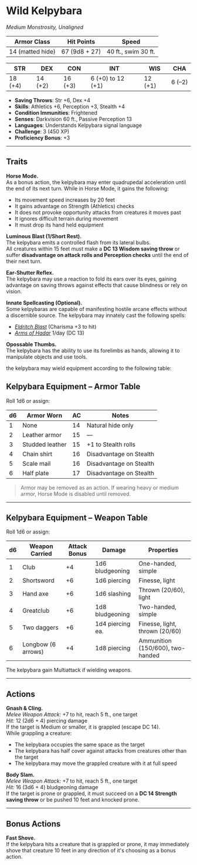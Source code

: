 # Wild Kelpybara

_Medium Monstrosity, Unaligned_

| **Armor Class**  | **Hit Points** | **Speed**           |
| ---------------- | -------------- | ------------------- |
| 14 (matted hide) | 67 (9d8 + 27)  | 40 ft., swim 30 ft. |

| **STR** | **DEX** | **CON** | **INT**           | **WIS** | **CHA** |
| ------- | ------- | ------- | ----------------- | ------- | ------- |
| 18 (+4) | 14 (+2) | 16 (+3) | 6 (+0) to 12 (+1) | 12 (+1) | 6 (–2)  |

- **Saving Throws**: Str +6, Dex +4
- **Skills**: Athletics +6, Perception +3, Stealth +4
- **Condition Immunities**: Frightened
- **Senses**: Darkvision 60 ft., Passive Perception 13
- **Languages**: Understands Kelpybara signal language
- **Challenge**: 3 (450 XP)
- **Proficiency Bonus**: +3

---

## Traits

**Horse Mode.**  
As a bonus action, the kelpybara may enter quadrupedal acceleration until the end of its next turn. While in Horse Mode, it gains the following:

- Its movement speed increases by 20 feet
- It gains advantage on Strength (Athletics) checks
- It does not provoke opportunity attacks from creatures it moves past
- It ignores difficult terrain during movement
- It must drop its hand held equipment

**Luminous Blast (1/Short Rest).**  
The kelpybara emits a controlled flash from its lateral bulbs.  
All creatures within 15 feet must make a **DC 13 Wisdom saving throw** or suffer **disadvantage on attack rolls and Perception checks** until the end of their next turn.

**Ear-Shutter Reflex.**  
The kelpybara may use a reaction to fold its ears over its eyes, gaining advantage on saving throws against effects that cause blindness or rely on vision.

**Innate Spellcasting (Optional).**  
Some kelpybaras are capable of manifesting hostile arcane effects without a discernible source. The kelpybara may innately cast the following spells:

- [_Eldritch Blast_](https://dnd5e.wikidot.com/spell:eldritch-blast) (Charisma +3 to hit)
- [_Arms of Hadar_](https://dnd5e.wikidot.com/spell:arms-of-hadar) 1/day (DC 13)

**Opossable Thumbs.**  
The kelpybara has the ability to use its forelimbs as hands, allowing it to manipulate objects and use tools.

the kelpybara may wield equipment according to the following table:

## Kelpybara Equipment – Armor Table

Roll 1d6 or assign:

| **d6** | **Armor Worn**  | **AC** | **Notes**               |
| ------ | --------------- | ------ | ----------------------- |
| 1      | None            | 14     | Natural hide only       |
| 2      | Leather armor   | 15     | —                       |
| 3      | Studded leather | 15     | +1 to Stealth rolls     |
| 4      | Chain shirt     | 16     | Disadvantage on Stealth |
| 5      | Scale mail      | 16     | Disadvantage on Stealth |
| 6      | Half plate      | 17     | Disadvantage on Stealth |

> Armor may be removed as an action. If wearing heavy or medium armor, Horse Mode is disabled until removed.

---

## Kelpybara Equipment – Weapon Table

Roll 1d6 or assign:

| **d6** | **Weapon Carried** | **Attack Bonus** | **Damage**       | **Properties**                   |
| ------ | ------------------ | ---------------- | ---------------- | -------------------------------- |
| 1      | Club               | +4               | 1d6 bludgeoning  | One-handed, simple               |
| 2      | Shortsword         | +6               | 1d6 piercing     | Finesse, light                   |
| 3      | Hand axe           | +6               | 1d6 slashing     | Thrown (20/60), light            |
| 4      | Greatclub          | +6               | 1d8 bludgeoning  | Two-handed, simple               |
| 5      | Two daggers        | +6               | 1d4 piercing ea. | Finesse, light, thrown (20/60)   |
| 6      | Longbow (6 arrows) | +4               | 1d8 piercing     | Ammunition (150/600), two-handed |

The kelpybara gain Multiattack if wielding weapons.

---

## Actions

**Gnash & Cling.**  
_Melee Weapon Attack:_ +7 to hit, reach 5 ft., one target  
_Hit:_ 12 (2d6 + 4) piercing damage  
If the target is Medium or smaller, it is grappled (escape DC 14).  
While grappling a creature:

- The kelpybara occupies the same space as the target
- The kelpybara has half cover against attacks from creatures other than the target
- The kelpybara may move the grappled creature with it at full speed

**Body Slam.**  
_Melee Weapon Attack:_ +7 to hit, reach 5 ft., one target  
_Hit:_ 16 (3d6 + 4) bludgeoning damage  
If the target is prone or grappled, it must succeed on a **DC 14 Strength saving throw** or be pushed 10 feet and knocked prone.

---

## Bonus Actions

**Fast Shove.**  
If the kelpybara hits a creature that is grappled or prone, it may immediately shove that creature 10 feet in any direction of it's choosing as a bonus action.
